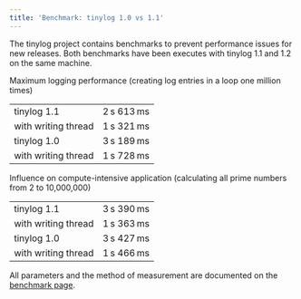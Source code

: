 ```yaml
---
title: 'Benchmark: tinylog 1.0 vs 1.1'
---
```


The tinylog project contains benchmarks to prevent performance issues for new releases. Both benchmarks have been executes with tinylog 1.1 and 1.2 on the same machine.

Maximum logging performance (creating log entries in a loop one million times)

<table class="table benchmark">
    <tbody>
        <tr class="sync">
            <td>tinylog 1.1</td>
            <td>
                <div class="bar" style="width: 82%"></div>
                <span class="total">2&thinsp;s 613&thinsp;ms</span>
            </td>
        </tr>
        <tr class="async">
            <td>with writing thread</td>
            <td>
                <div class="bar" style="width: 41%"></div>
                <span class="total">1&thinsp;s 321&thinsp;ms</span>
            </td>
        </tr>
        <tr class="sync">
            <td>tinylog 1.0</td>
            <td>
                <div class="bar" style="width: 100%"></div>
                <span class="total">3&thinsp;s 189&thinsp;ms</span>
            </td>
        </tr>
        <tr class="async">
            <td>with writing thread</td>
            <td>
                <div class="bar" style="width: 54%"></div>
                <span class="total">1&thinsp;s 728&thinsp;ms</span>
            </td>
        </tr>
    </tbody>
</table>

Influence on compute-intensive application (calculating all prime numbers from 2 to 10,000,000)

<table class="table benchmark">
    <tbody>
        <tr class="sync">
            <td>tinylog 1.1</td>
            <td>
                <div class="bar" style="width: 99%"></div>
                <span class="total">3&thinsp;s 390&thinsp;ms</span>
            </td>
        </tr>
        <tr class="async">
            <td>with writing thread</td>
            <td>
                <div class="bar" style="width: 40%"></div>
                <span class="total">1&thinsp;s 363&thinsp;ms</span>
            </td>
        </tr>
        <tr class="sync">
            <td>tinylog 1.0</td>
            <td>
                <div class="bar" style="width: 100%"></div>
                <span class="total">3&thinsp;s 427&thinsp;ms</span>
            </td>
        </tr>
        <tr class="async">
            <td>with writing thread</td>
            <td>
                <div class="bar" style="width: 43%"></div>
                <span class="total">1&thinsp;s 466&thinsp;ms</span>
            </td>
        </tr>
    </tbody>
</table>

All parameters and the method of measurement are documented on the [benchmark page](/benchmark/).
